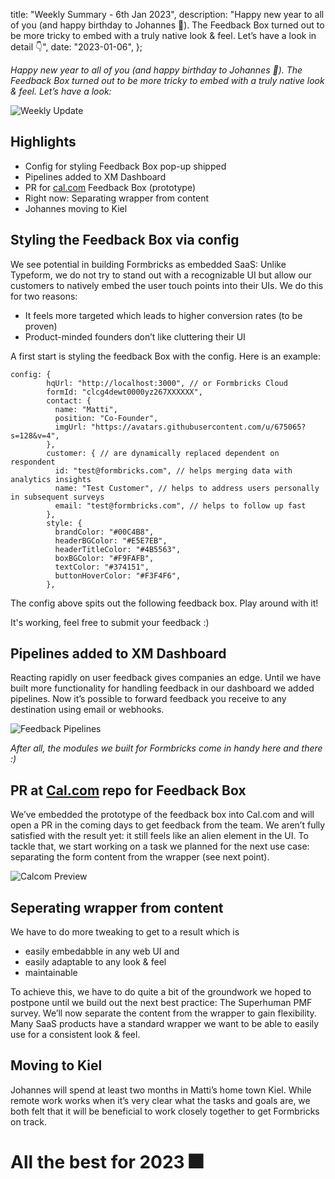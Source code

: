 

  title: "Weekly Summary - 6th Jan 2023",
  description:
    "Happy new year to all of you (and happy birthday to Johannes 🎂). The Feedback Box turned out to be more tricky to embed with a truly native look & feel. Let’s have a look in detail 👇",
  date: "2023-01-06",
};

_Happy new year to all of you (and happy birthday to Johannes 🎂). The Feedback Box turned out to be more tricky to embed with a truly native look & feel. Let’s have a look:_

<Image src={HeaderImage} alt="Weekly Update" className="rounded-lg" />

## Highlights

- Config for styling Feedback Box pop-up shipped
- Pipelines added to XM Dashboard
- PR for [cal.com](http://cal.com) Feedback Box (prototype)
- Right now: Separating wrapper from content
- Johannes moving to Kiel

## Styling the Feedback Box via config

We see potential in building Formbricks as embedded SaaS: Unlike Typeform, we do not try to stand out with a recognizable UI but allow our customers to natively embed the user touch points into their UIs. We do this for two reasons:

- It feels more targeted which leads to higher conversion rates (to be proven)
- Product-minded founders don’t like cluttering their UI

A first start is styling the feedback Box with the config. Here is an example:

```tsx
config: {
        hqUrl: "http://localhost:3000", // or Formbricks Cloud
        formId: "clcg4dewt0000yz267XXXXXX",
        contact: {
          name: "Matti",
          position: "Co-Founder",
          imgUrl: "https://avatars.githubusercontent.com/u/675065?s=128&v=4",
        },
        customer: { // are dynamically replaced dependent on respondent
          id: "test@formbricks.com", // helps merging data with analytics insights
          name: "Test Customer", // helps to address users personally in subsequent surveys
          email: "test@formbricks.com", // helps to follow up fast
        },
        style: {
          brandColor: "#00C4B8",
          headerBGColor: "#E5E7EB",
          headerTitleColor: "#4B5563",
          boxBGColor: "#F9FAFB",
          textColor: "#374151",
          buttonHoverColor: "#F3F4F6",
        },
```

The config above spits out the following feedback box. Play around with it!

It's working, feel free to submit your feedback :)

## Pipelines added to XM Dashboard

Reacting rapidly on user feedback gives companies an edge. Until we have built more functionality for handling feedback in our dashboard we added pipelines. Now it’s possible to forward feedback you receive to any destination using email or webhooks.

<Image src={Pipeline} alt="Feedback Pipelines" className="rounded-lg" />

_After all, the modules we built for Formbricks come in handy here and there :)_

## PR at [Cal.com](https://cal.com) repo for Feedback Box

We’ve embedded the prototype of the feedback box into Cal.com and will open a PR in the coming days to get feedback from the team. We aren’t fully satisfied with the result yet: it still feels like an alien element in the UI. To tackle that, we start working on a task we planned for the next use case: separating the form content from the wrapper (see next point).

<Image src={CalcomPreview} alt="Calcom Preview" className="rounded-lg" />

## Seperating wrapper from content

We have to do more tweaking to get to a result which is

- easily embedabble in any web UI and
- easily adaptable to any look & feel
- maintainable

To achieve this, we have to do quite a bit of the groundwork we hoped to postpone until we build out the next best practice: The Superhuman PMF survey. We’ll now separate the content from the wrapper to gain flexibility. Many SaaS products have a standard wrapper we want to be able to easily use for a consistent look & feel.

## Moving to Kiel

Johannes will spend at least two months in Matti’s home town Kiel. While remote work works when it’s very clear what the tasks and goals are, we both felt that it will be beneficial to work closely together to get Formbricks on track.

##

# All the best for 2023 🎆

<NewsletterSignup />

